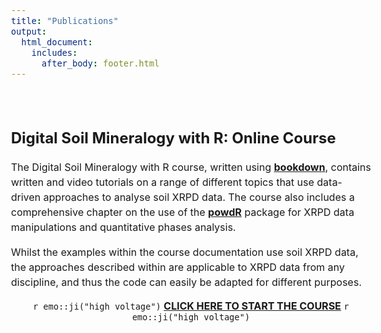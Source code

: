 ```yaml
---
title: "Publications"
output: 
  html_document:
    includes:
      after_body: footer.html
---
```


  <style type="text/css">
  .title {
    display: none;
  }
  
  body{ /* Normal  */
      font-size: 16px;
  }
  code.r{ /* Code block */
    font-size: 16px;
  }
  p {line-height: 1.5em;}
  
  }
  </style>

<div class="row" style="padding-top: 30px;">
<div class="col-sm-9">

## **Digital Soil Mineralogy with R: Online Course**

The Digital Soil Mineralogy with R course, written using [**bookdown**](https://bookdown.org/), contains written and video tutorials on a range of different topics that use data-driven approaches to analyse soil XRPD data. The course also includes a comprehensive chapter on the use of the [**powdR**](https://cran.r-project.org/web/packages/powdR/index.html) package for XRPD data manipulations and quantitative phases analysis.

Whilst the examples within the course documentation use soil XRPD data, the approaches described within are applicable to XRPD data from any discipline, and thus the code can easily be adapted for different purposes.

<center>
`r emo::ji("high voltage")`
[**CLICK HERE TO START THE COURSE**](http://www.digitalmineralogy.com/book/)
`r emo::ji("high voltage")`
</center>
